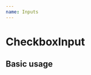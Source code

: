 ```yaml
---
name: Inputs
---
```



# CheckboxInput

<PropsTable of={CheckboxInput} />

## Basic usage

<Playground>
  <CheckboxInput input={{ name: '1' }} label="1" meta={{}} />
  <DatePickerInput 
    input={{ name: 'startDate' }} 
    meta={{
      touched: false
    }}
    label="Start Date"
    placeholder="mm / dd / yyyy" 
  />
</Playground>
